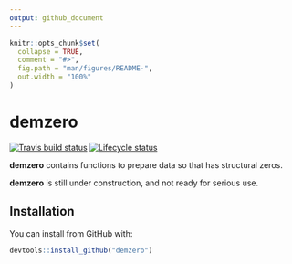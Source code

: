```yaml
---
output: github_document
---
```


<!-- README.md is generated from README.Rmd. Please edit that file -->

```r
knitr::opts_chunk$set(
  collapse = TRUE,
  comment = "#>",
  fig.path = "man/figures/README-",
  out.width = "100%"
)
```
# demzero

<!-- badges: start -->
[![Travis build status](https://travis-ci.org/johnrbryant/demzero.svg?branch=master)](https://travis-ci.org/johnrbryant/demzero)
[![Lifecycle status](https://img.shields.io/badge/lifecycle-experimental-orange.svg)](https://www.tidyverse.org/lifecycle/#experimental)
<!-- badges: end -->

**demzero** contains functions to prepare data so that has structural zeros.

**demzero** is still under construction, and not ready for serious use.

## Installation

You can install from GitHub with:

``` r
devtools::install_github("demzero")
```



